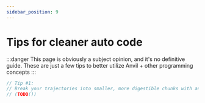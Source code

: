 ```yaml
---
sidebar_position: 9
---
```



# Tips for cleaner auto code

:::danger
This page is obviously a subject opinion, and it's no definitive guide. These are just a few tips
to better utilize Anvil + other programming concepts
:::

<Tabs groupId="programming-language">
<TabItem value="java" label="Java">

  ```java
  // Tip #1:
  // Break your trajectories into smaller, more digestible chunks with anvil.execute()
  // (TODO())
  ```

</TabItem>
<TabItem value="kt" label="Kotlin">

  ```kotlin

  ```

</TabItem>
</Tabs>
